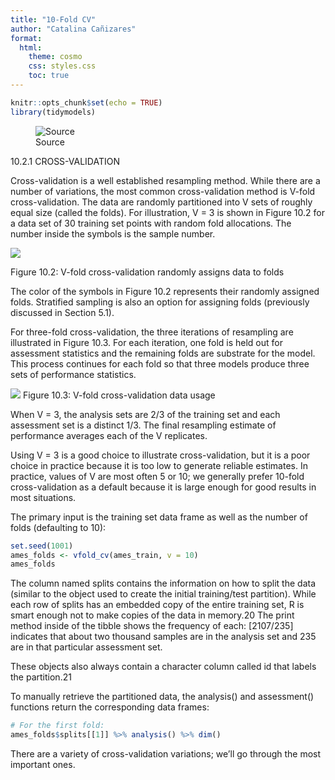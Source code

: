 ```yaml
---
title: "10-Fold CV"
author: "Catalina Cañizares"
format:
  html:
    theme: cosmo
    css: styles.css
    toc: true
---
```


```r
knitr::opts_chunk$set(echo = TRUE)
library(tidymodels)
```

![Source](https://www.tmwr.org/images/cover.png)

10.2.1 CROSS-VALIDATION

Cross-validation is a well established resampling method. While there are a number of variations, the most common cross-validation method is V-fold cross-validation. The data are randomly partitioned into V sets of roughly equal size (called the folds). For illustration, V = 3 is shown in Figure 10.2 for a data set of 30 training set points with random fold allocations. The number inside the symbols is the sample number.

![](https://www.tmwr.org/premade/three-CV.svg)

Figure 10.2: V-fold cross-validation randomly assigns data to folds

The color of the symbols in Figure 10.2 represents their randomly assigned folds. Stratified sampling is also an option for assigning folds (previously discussed in Section 5.1).

For three-fold cross-validation, the three iterations of resampling are illustrated in Figure 10.3. For each iteration, one fold is held out for assessment statistics and the remaining folds are substrate for the model. This process continues for each fold so that three models produce three sets of performance statistics.

![](https://www.tmwr.org/premade/three-CV-iter.svg) Figure 10.3: V-fold cross-validation data usage

When V = 3, the analysis sets are 2/3 of the training set and each assessment set is a distinct 1/3. The final resampling estimate of performance averages each of the V replicates.

Using V = 3 is a good choice to illustrate cross-validation, but it is a poor choice in practice because it is too low to generate reliable estimates. In practice, values of V are most often 5 or 10; we generally prefer 10-fold cross-validation as a default because it is large enough for good results in most situations.

The primary input is the training set data frame as well as the number of folds (defaulting to 10):

```r
set.seed(1001)
ames_folds <- vfold_cv(ames_train, v = 10)
ames_folds
```

The column named splits contains the information on how to split the data (similar to the object used to create the initial training/test partition). While each row of splits has an embedded copy of the entire training set, R is smart enough not to make copies of the data in memory.20 The print method inside of the tibble shows the frequency of each: \[2107/235\] indicates that about two thousand samples are in the analysis set and 235 are in that particular assessment set.

These objects also always contain a character column called id that labels the partition.21

To manually retrieve the partitioned data, the analysis() and assessment() functions return the corresponding data frames:

```r
# For the first fold:
ames_folds$splits[[1]] %>% analysis() %>% dim()
```

There are a variety of cross-validation variations; we'll go through the most important ones.
